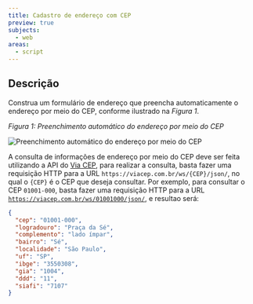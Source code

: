```yaml
---
title: Cadastro de endereço com CEP
preview: true
subjects:
  - web
areas:
  - script
---
```



## Descrição

Construa um formulário de endereço que preencha automaticamente o endereço por meio do CEP, conforme ilustrado na _Figura 1_.

_Figura 1: Preenchimento automático do endereço por meio do CEP_

<Image src={layout} alt="Preenchimento automático do endereço por meio do CEP" class="border p-4" />

A consulta de informações de endereço por meio do CEP deve ser feita utilizando a	API do [Via CEP](https://viacep.com.br), para realizar a consulta, basta fazer uma requisição HTTP para a URL `https://viacep.com.br/ws/{CEP}/json/`, no qual o `{CEP}` é o CEP que deseja consultar. Por exemplo, para consultar o CEP `01001-000`, basta fazer uma requisição HTTP para a URL [`https://viacep.com.br/ws/01001000/json/`](https://viacep.com.br/ws/01001000/json/), e resultao será:

```json
{
  "cep": "01001-000",
  "logradouro": "Praça da Sé",
  "complemento": "lado ímpar",
  "bairro": "Sé",
  "localidade": "São Paulo",
  "uf": "SP",
  "ibge": "3550308",
  "gia": "1004",
  "ddd": "11",
  "siafi": "7107"
}
```
